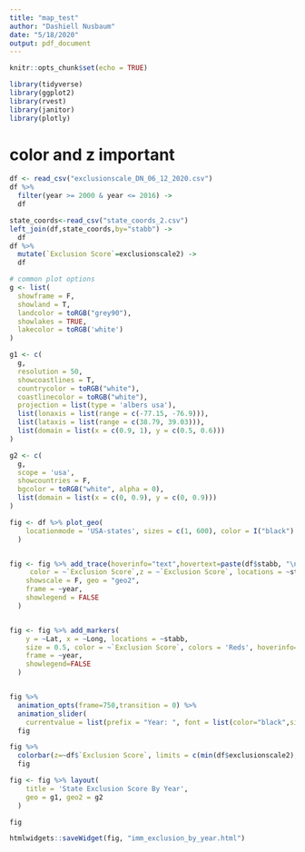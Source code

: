 ---
title: "map_test"
author: "Dashiell Nusbaum"
date: "5/18/2020"
output: pdf_document
---

```{r setup, include=FALSE}
knitr::opts_chunk$set(echo = TRUE)
```

```{r}
library(tidyverse)
library(ggplot2)
library(rvest)
library(janitor)
library(plotly)
```

# color and z important
```{r}
df <- read_csv("exclusionscale_DN_06_12_2020.csv")
df %>%
  filter(year >= 2000 & year <= 2016) ->
  df

state_coords<-read_csv("state_coords_2.csv")
left_join(df,state_coords,by="stabb") ->
  df
df %>%
  mutate(`Exclusion Score`=exclusionscale2) ->
  df

# common plot options
g <- list(
  showframe = F,
  showland = T,
  landcolor = toRGB("grey90"),
  showlakes = TRUE,
  lakecolor = toRGB('white')
)

g1 <- c(
  g,
  resolution = 50,
  showcoastlines = T,
  countrycolor = toRGB("white"),
  coastlinecolor = toRGB("white"),
  projection = list(type = 'albers usa'),
  list(lonaxis = list(range = c(-77.15, -76.9))),
  list(lataxis = list(range = c(38.79, 39.03))),
  list(domain = list(x = c(0.9, 1), y = c(0.5, 0.6)))
)

g2 <- c(
  g,
  scope = 'usa',
  showcountries = F,
  bgcolor = toRGB("white", alpha = 0),
  list(domain = list(x = c(0, 0.9), y = c(0, 0.9)))
)

fig <- df %>% plot_geo(
    locationmode = 'USA-states', sizes = c(1, 600), color = I("black")
  )


fig <- fig %>% add_trace(hoverinfo="text",hovertext=paste(df$stabb, "\n", df$`Exclusion Score`),
     color = ~`Exclusion Score`,z = ~`Exclusion Score`, locations = ~stabb, colors = 'Reds',
    showscale = F, geo = "geo2",
    frame = ~year,
    showlegend = FALSE
  )


fig <- fig %>% add_markers(
    y = ~Lat, x = ~Long, locations = ~stabb,
    size = 0.5, color = ~`Exclusion Score`, colors = 'Reds', hoverinfo="text",hovertext=paste(df$stabb, "\n", df$`Exclusion Score`),
    frame = ~year,
    showlegend=FALSE
  )


fig %>%
  animation_opts(frame=750,transition = 0) %>%
  animation_slider(
    currentvalue = list(prefix = "Year: ", font = list(color="black",size=20))) ->
  fig

fig %>%
  colorbar(z=~df$`Exclusion Score`, limits = c(min(df$exclusionscale2),max(df$exclusionscale2))) ->
  fig

fig <- fig %>% layout(
    title = 'State Exclusion Score By Year',
    geo = g1, geo2 = g2
  )

fig
```

```{r}
htmlwidgets::saveWidget(fig, "imm_exclusion_by_year.html") 
```

